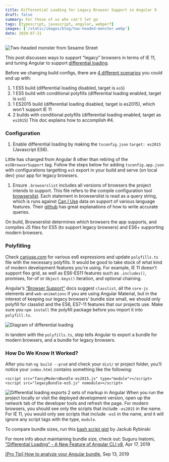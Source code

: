 ```yaml
---
title: Differential Loading for Legacy Browser Support in Angular 9
draft: false
summary: For those of us who can't let go
tags: [typescript, javascript, angular, webperf]
images: ['/static/images/blog/two-headed-monster.webp']
date: 2020-07-21
---
```


![Two-headed monster from Sesame Street](/static/images/two-headed-monster.webp)

This post discusses ways to support “legacy” browsers in terms of IE 11, and tuning Angular to support [differential loading](https://angular.io/guide/deployment#differential-loading).

Before we changing build configs, there are [4 different scenarios](https://auth0.com/blog/angular-8-differential-loading/) you could end up with:

1. 1 ES5 build (differential loading disabled, target is `es5`)
2. 1 ES5 build with conditional polyfills (differential loading enabled, target is `es5`)
3. 1 ES2015 build (differential loading disabled, target is es2015), which won't support IE 11
4. 2 builds with conditional polyfills (differential loading enabled, target as `es2015`)
   This doc explains how to accomplish #4.

### Configuration

1. Enable differential loading by making the `tsconfig.json` `target: es2015` (Javascript ES6).

Little has changed from Angular 8 other than retiring of the `es5BrowserSupport` tag. Follow the steps below for adding `tsconfig.app.json` with configurations targetting `es5` export in your build and serve (on local dev) your app for legacy browsers.

1. Ensure `.browserslist` includes all versions of browsers the project intends to support.
   This file refers to the compile configuration tool [browserslist](https://github.com/browserslist/browserslist). Each statement in browserslist is read as a query string, which is runs against [Can I Use](https://caniuse.com/) data on support of various language features. Their [github](https://github.com/browserslist/browserslist#full-list) has great explanations of how to write accurate queries.

On build, Browserslist determines which browsers the app supports, and compiles JS files for ES5 (to support legacy browsers) and ES6+ supporting modern browsers.

### Polyfilling

Check [caniuse.com](http://caniuse.com/) for various es6 expressions and update `polyfills.ts` file with the necessary polyfills. It would be good to take stock of what kind of modern development features you're using. For example, IE 11 doesn't support flex grid, as well as ES6-ES11 features such as `.includes()`, promises, for-of or `Object.keys()` iteration, and optional chaining.

Angular’s [“Browser Support”](https://angular.io/guide/browser-support) docs suggest `classlist`, all the `core-js` elements and `web-animations` if you are using Angular Material, but in the interest of keeping our legacy browsers' bundle size small, we should only polyfill for classlist and the ES6, ES7-11 features that our projects use. Make sure you `npm install` the polyfill package before you import it into `polyfill.ts`.

![Diagram of differential loading](https://developer.okta.com/assets-jekyll/blog/spring-boot-2-angular-8/differential-loading-slide-96a8f9e28945254efff078756aa5eb95cecd138e7e5d702253160bd968d98c77.jpg)

In tandem with the `polyfills.ts`, step tells Angular to export a bundle for modern browsers, and a bundle for legacy browsers.

### How Do We Know It Worked?

After you run `ng build --prod` and check your `dist/` or project folder, you’ll notice your `index.html` contains something like the following:

```
<script src="fancyModernBundle-es2015.js" type="module"></script>
<script src="legacyBundle-es5.js" nomodule></script>
```

![Differential loading exports 2 sets of markup in Angular](https://webdesigntips.blog/wp-content/uploads/2019/06/1560365790_564_A-Guide-to-Angular-8039s-Differential-Loading.png)
When you run the project locally or visit the deployed development version, open up the network tab of the developer tools and refresh the page. For modern browsers, you should see only the scripts that include `-es2015` in the name. For IE 11, you would only see scripts that include `-es5` in the name, and it will ignore any script tags with the type, `module`.

To compare bundle sizes, run this [bash script gist](https://gist.github.com/jrybinski/3d27cddee875b7d152c5e8eec86d14f3) by Jackub Rybinski

For more info about maintaining bundle size, check out:
Suguru Inatomi, ["Differential Loading" - A New Feature of Angular CLI v8](https://dev.to/lacolaco/differential-loading-a-new-feature-of-angular-cli-v8-4jl), Apr 17, 2019

[[Pro Tip] How to analyze your Angular bundle](https://dev.to/angular/pro-tip-how-to-analyze-your-angular-bundle-297f),
Sep 13, 2019
